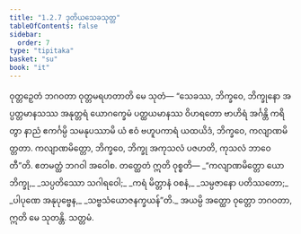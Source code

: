 ```yaml
---
title: "1.2.7 ဒုတိယသေခသုတ္တ"
tableOfContents: false
sidebar:
  order: 7
type: "tipitaka"
basket: "su"
book: "it"
---
```



<DynamicBreadcrumb />

<Division number="17" book="it" e="ch" v="18" p="202">

<Paragraph number="88" book="it">
ဝုတ္တဉှေတံ ဘဂဝတာ ဝုတ္တမရဟတာတိ မေ သုတံ—
</Paragraph>

<Paragraph number="89" book="it">
“သေခဿ, ဘိက္ခဝေ, ဘိက္ခုနော အပ္ပတ္တမာနသဿ အနုတ္တရံ ယောဂက္ခေမံ ပတ္ထယမာနဿ ဝိဟရတော ဗာဟိရံ အင်္ဂန္တိ ကရိတွာ နာညံ ဧကင်္ဂမ္ပိ သမနုပဿာမိ ယံ ဧဝံ ဗဟူပကာရံ ယထယိဒံ, ဘိက္ခဝေ, ကလျာဏမိတ္တတာ. ကလျာဏမိတ္တော, ဘိက္ခဝေ, ဘိက္ခု အကုသလံ ပဇဟတိ, ကုသလံ ဘာဝေတီ”တိ. ဧတမတ္ထံ ဘဂဝါ အဝေါစ. တတ္ထေတံ ဣတိ ဝုစ္စတိ—
</Paragraph>

<Paragraph number="90" type="verses" book="it">
_“ကလျာဏမိတ္တော ယော ဘိက္ခု,_  
_သပ္ပတိဿော သဂါရဝေါ;_  
_ကရံ မိတ္တာနံ ဝစနံ,_  
_သမ္ပဇာနော ပတိဿတော;_  
_ပါပုဏေ အနုပုဗ္ဗေန,_  
_သဗ္ဗသံယောဇနက္ခယန်”တိ._  

</Paragraph>

<Paragraph number="91" book="it">
အယမ္ပိ အတ္ထော ဝုတ္တော ဘဂဝတာ, ဣတိ မေ သုတန္တိ.

</Paragraph>
</Division>

<Paragraph number="92" type="center" book="it">
သတ္တမံ.
</Paragraph>